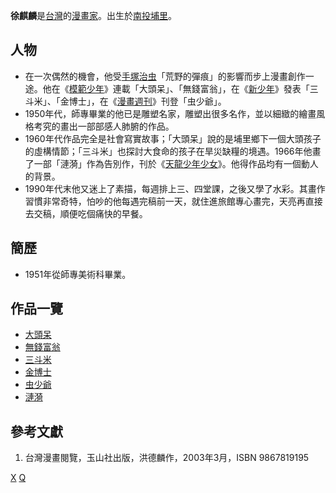{{漫畫}}
'''徐麒麟'''{{BD|1931年||catIdx=X}}是[[台灣|台灣]]的[[漫畫家|漫畫家]]。出生於[[南投縣|南投]][[埔里鎮|埔里]]。

== 人物 ==
*在一次偶然的機會，他受[[手塚治虫|手塚治虫]]「荒野的彈痕」的影響而步上漫畫創作一途。他在《[[模範少年|模範少年]]》連載「大頭呆」、「無錢富翁」，在《[[新少年|新少年]]》發表「三斗米」、「金博士」，在《[[漫畫週刊|漫畫週刊]]》刊登「虫少爺」。
*1950年代，師專畢業的他已是雕塑名家，雕塑出很多名作，並以細緻的繪畫風格考究的畫出一部部感人肺腑的作品。
*1960年代作品完全是社會寫實故事；「大頭呆」說的是埔里鄉下一個大頭孩子的虛構情節；「三斗米」也探討大食命的孩子在旱災缺糧的境遇。1966年他畫了一部「漣漪」作為告別作，刊於《[[天龍少年少女|天龍少年少女]]》。他得作品均有一個動人的背景。
*1990年代末他又迷上了素描，每週排上三、四堂課，之後又學了水彩。其畫作習慣非常奇特，怕吵的他每遇完稿前一天，就住進旅館專心畫完，天亮再直接去交稿，順便吃個痛快的早餐。

== 簡歷 ==
*1951年從師專美術科畢業。

== 作品一覽 ==
*[[大頭呆|大頭呆]]
*[[無錢富翁|無錢富翁]]
*[[三斗米|三斗米]]
*[[金博士|金博士]]
*[[虫少爺|虫少爺]]
*[[漣漪_(漫畫)|漣漪]]

== 參考文獻 ==
<div class="references-small">
#台灣漫畫閱覽，玉山社出版，洪德麟作，2003年3月，ISBN 9867819195
<references />
</div>

[[Category:臺灣漫畫家|X]]
[[Category:徐姓|Q]]